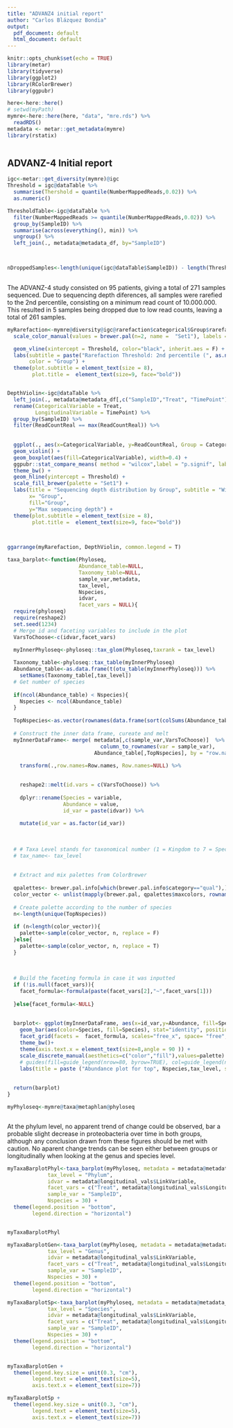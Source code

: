 ```yaml
---
title: "ADVANZ4 initial report"
author: "Carlos Blázquez Bondia"
output:
  pdf_document: default
  html_document: default
---
```


```r
knitr::opts_chunk$set(echo = TRUE)
library(metar)
library(tidyverse)
library(ggplot2)
library(RColorBrewer)
library(ggpubr)


```




```r
here<-here::here()
# setwd(myPath)
mymre<-here::here(here, "data", "mre.rds") %>%
  readRDS()
metadata <- metar::get_metadata(mymre)
library(rstatix)



```

## ADVANZ-4 Initial report



```r
igc<-metar::get_diversity(mymre)@igc
Threshold = igc@dataTable %>%
  summarise(Thershold = quantile(NumberMappedReads,0.02)) %>%
  as.numeric()

ThresholdTable<-igc@dataTable %>%
  filter(NumberMappedReads >= quantile(NumberMappedReads,0.02)) %>%
  group_by(SampleID) %>%
  summarise(across(everything(), min)) %>%
  ungroup() %>%
  left_join(., metadata@metadata_df, by="SampleID")



nDroppedSamples<-length(unique(igc@dataTable$SampleID)) - length(ThresholdTable$SampleID)
  
```

The ADVANZ-4 study consisted on 95 patients, giving a total of 271 samples sequenced. Due to sequencing depth diferences, all samples were rarefied to the 2nd percentile, consisting on a minimum read count of 10.000.000. This resulted in 5 samples being dropped due to low read counts, leaving a total of 261 samples.


``` r
myRarefaction<-mymre@diversity@igc@rarefaction$categorical$Group$rarefaction +
  scale_color_manual(values = brewer.pal(n=2, name =  "Set1"), labels = c("DTG","RTV/r")) + ### Keep labels consistent throughout. It is DTG, not DGT. Better to use DTG and DRV/r as labels (but DRVr in metadata)

  geom_vline(xintercept = Threshold, color="black", inherit.aes = F) + 
  labs(subtitle = paste("Rarefaction Threshold: 2nd percentile (", as.numeric(Threshold),")",sep=""),
       color = "Group") +
  theme(plot.subtitle = element_text(size = 8),
        plot.title =  element_text(size=9, face="bold"))


DepthViolin<-igc@dataTable %>%
  left_join(., metadata@metadata_df[,c("SampleID","Treat", "TimePoint")]) %>%
  rename(CategoricalVariable = Treat,
         LongitudinalVariable = TimePoint) %>%
  group_by(SampleID) %>% 
  filter(ReadCountReal == max(ReadCountReal)) %>%
  
  
  ggplot(., aes(x=CategoricalVariable, y=ReadCountReal, Group = CategoricalVariable)) +
  geom_violin() +
  geom_boxplot(aes(fill=CategoricalVariable), width=0.4) + 
  ggpubr::stat_compare_means( method = "wilcox",label = "p.signif", label.x.npc = 0.5) +
  theme_bw() + 
  geom_hline(yintercept = Threshold) +
  scale_fill_brewer(palette = "Set1") +
  labs(title = "Sequencing depth distribution by Group", subtitle = "Wilcoxon Test",
       x= "Group",
       fill="Group",
       y="Max sequencing depth") +
  theme(plot.subtitle = element_text(size = 8),
        plot.title =  element_text(size=9, face="bold"))

  

ggarrange(myRarefaction, DepthViolin, common.legend = T)


```


```r
taxa_barplot<-function(Phyloseq, 
                       Abundance_table=NULL,
                       Taxonomy_table=NULL, 
                       sample_var,metadata, 
                       tax_level, 
                       Nspecies,
                       idvar, 
                       facet_vars = NULL){
  require(phyloseq)
  require(reshape2)
  set.seed(1234)
  # Merge id and faceting variables to include in the plot
  VarsToChoose<-c(idvar,facet_vars)
  
  myInnerPhyloseq<-phyloseq::tax_glom(Phyloseq,taxrank = tax_level)

  Taxonomy_table<-phyloseq::tax_table(myInnerPhyloseq)
  Abundance_table<-as.data.frame(t(otu_table(myInnerPhyloseq))) %>%
    setNames(Taxonomy_table[,tax_level])
  # Get number of species 
  
  if(ncol(Abundance_table) < Nspecies){
    Nspecies <- ncol(Abundance_table)
  }
  
  TopNspecies<-as.vector(rownames(data.frame(sort(colSums(Abundance_table),decreasing=T)[0:Nspecies])))
  
  # Construct the inner data frame, cureate and melt
  myInnerDataFrame<- merge( metadata[,c(sample_var,VarsToChoose)]  %>%
                              column_to_rownames(var = sample_var),
                            Abundance_table[,TopNspecies], by = "row.names",all.y = F) %>%
    
    transform(.,row.names=Row.names, Row.names=NULL) %>%
    

    reshape2::melt(id.vars = c(VarsToChoose)) %>%
    
    dplyr::rename(Species = variable, 
                  Abundance = value,
                  id_var = paste(idvar)) %>%
    
    mutate(id_var = as.factor(id_var))
  
  
  
  # # Taxa Level stands for taxonomical number (1 = Kingdom to 7 = Species)
  # tax_name<- tax_level
  
  
  # Extract and mix palettes from ColorBrewer
  
  qpalettes<- brewer.pal.info[which(brewer.pal.info$category=="qual"),]
  color_vector <- unlist(mapply(brewer.pal, qpalettes$maxcolors, rownames(qpalettes)))
  
  # Create palette according to the number of species
  n<-length(unique(TopNspecies))
  
  if (n<length(color_vector)){
    palette<-sample(color_vector, n, replace = F)
  }else{
    palette<-sample(color_vector, n, replace = T)
  }
  
  
  
  # Build the faceting formula in case it was inputted
  if (!is.null(facet_vars)){
    facet_formula<-formula(paste(facet_vars[2],"~",facet_vars[1]))
    
  }else{facet_formula<-NULL}
  
  
  barplot<- ggplot(myInnerDataFrame, aes(x=id_var,y=Abundance, fill=Species)) + 
    geom_bar(aes(color=Species, fill=Species), stat="identity", position="stack")+
    facet_grid(facets =  facet_formula, scales="free_x", space= "free",drop = TRUE)+
    theme_bw()+
    theme(axis.text.x = element_text(size=8,angle = 90 )) +
    scale_discrete_manual(aesthetics=c("color","fill"),values=palette) + 
    # guides(fill=guide_legend(nrow=80, byrow=TRUE), col=guide_legend(nrow=40,byrow=TRUE)) + 
    labs(title = paste ("Abundance plot for top", Nspecies,tax_level, sep=" "), x= paste(idvar))
  
  
  return(barplot)
}

myPhyloseq<-mymre@taxa@metaphlan@phyloseq



```



At the phylum level, no apparent trend of change could be observed, bar a probable slight decrease in proteobacteria over time in both groups, although any conclusion drawn from these figures should be met with caution. No aparent change trends can be seen either between groups or longitudinally when looking at the genus and species level.


```r

myTaxaBarplotPhyl<-taxa_barplot(myPhyloseq, metadata = metadata@metadata_df, 
             tax_level = "Phylum",
             idvar = metadata@longitudinal_vals$LinkVariable,
             facet_vars = c("Treat", metadata@longitudinal_vals$LongitudinalVariable),
             sample_var = "SampleID",
             Nspecies = 30) + 
  theme(legend.position = "bottom",
        legend.direction = "horizontal")


myTaxaBarplotPhyl
```

```r

myTaxaBarplotGen<-taxa_barplot(myPhyloseq, metadata = metadata@metadata_df, 
             tax_level = "Genus",
             idvar = metadata@longitudinal_vals$LinkVariable,
             facet_vars = c("Treat", metadata@longitudinal_vals$LongitudinalVariable),
             sample_var = "SampleID",
             Nspecies = 30) + 
  theme(legend.position = "bottom",
        legend.direction = "horizontal")

myTaxaBarplotSp<-taxa_barplot(myPhyloseq, metadata = metadata@metadata_df, 
             tax_level = "Species",
             idvar = metadata@longitudinal_vals$LinkVariable,
             facet_vars = c("Treat", metadata@longitudinal_vals$LongitudinalVariable),
             sample_var = "SampleID",
             Nspecies = 30) + 
  theme(legend.position = "bottom",
        legend.direction = "horizontal")


myTaxaBarplotGen +
  theme(legend.key.size = unit(0.3, "cm"),
        legend.text = element_text(size=5),
        axis.text.x = element_text(size=7))

myTaxaBarplotSp +
  theme(legend.key.size = unit(0.3, "cm"),
        legend.text = element_text(size=5),
        axis.text.x = element_text(size=7))

```


